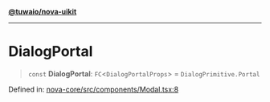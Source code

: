 [**@tuwaio/nova-uikit**](../../../README.md)

***

# DialogPortal

> `const` **DialogPortal**: `FC`\<`DialogPortalProps`\> = `DialogPrimitive.Portal`

Defined in: [nova-core/src/components/Modal.tsx:8](https://github.com/TuwaIO/nova-uikit/blob/fd695363130fe46e904dd8d459ca0673901ff3c3/packages/nova-core/src/components/Modal.tsx#L8)
